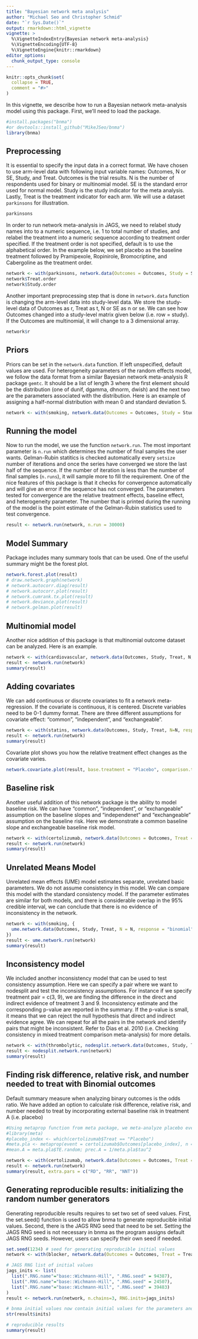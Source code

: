 ```yaml
---
title: "Bayesian network meta analysis"
author: "Michael Seo and Christopher Schmid"
date: "`r Sys.Date()`"
output: rmarkdown::html_vignette
vignette: >
  %\VignetteIndexEntry{Bayesian network meta-analysis}
  %\VignetteEncoding{UTF-8}
  %\VignetteEngine{knitr::rmarkdown}
editor_options: 
  chunk_output_type: console
---
```


```r
knitr::opts_chunk$set(
  collapse = TRUE,
  comment = "#>"
)
```

In this vignette, we describe how to run a Bayesian network meta-analysis model using this package. First, we'll need to load the package.

```r
#install.packages("bnma")
#or devtools::install_github("MikeJSeo/bnma")
library(bnma)
```

## Preprocessing

It is essential to specify the input data in a correct format. We have chosen to use arm-level data with following input variable names: Outcomes, N or SE, Study, and Treat. Outcomes is the trial results. N is the number of respondents used for binary or multinomial model. SE is the standard error used for normal model. Study is the study indicator for the meta analysis. Lastly, Treat is the treatment indicator for each arm. We will use a dataset `parkinsons` for illustration.

```r
parkinsons
```

In order to run network meta-analysis in JAGS, we need to relabel study names into to a numeric sequence, i.e. 1 to total number of studies, and relabel the treatment into a numeric sequence according to treatment order specified. If the treatment order is not specified, default is to use the alphabetical order. In the example below, we set placebo as the baseline treatment followed by Pramipexole, Ropinirole, Bromocriptine, and Cabergoline as the treatment order.

```r
network <- with(parkinsons, network.data(Outcomes = Outcomes, Study = Study, Treat = Treat, SE = SE, response = "normal", Treat.order = Treat.order))
network$Treat.order 
network$Study.order
```

Another important preprocessing step that is done in `network.data` function is changing the arm-level data into study-level data. We store the study-level data of Outcomes as r, Treat as t, N or SE as n or se. We can see how Outcomes changed into a study-level matrix given below (i.e. row = study). If the Outcomes are multinomial, it will change to a 3 dimensional array.

```r
network$r
```

## Priors

Priors can be set in the `network.data` function. If left unspecified, default values are used. For heterogeneity parameters of the random effects model, we follow the data format from a similar Bayesian network meta-analysis R package `gemtc`. It should be a list of length 3 where the first element should be the distribution (one of dunif, dgamma, dhnorm, dwish) and the next two are the parameters associated with the distribution. Here is an example of assigning a half-normal distribution with mean 0 and standard deviation 5. 

```r
network <- with(smoking, network.data(Outcomes = Outcomes, Study = Study, Treat = Treat, N = N, response = "binomial", mean.d = 0.1, hy.prior = list("dhnorm", 0, 5)))
```

## Running the model

Now to run the model, we use the function `network.run`. The most important parameter is `n.run` which determines the number of final samples the user wants. Gelman-Rubin statitics is checked automatically every `setsize` number of iterations and once the series have converged we store the last half of the sequence. If the number of iteration is less than the number of final samples (`n.runs`), it will sample more to fill the requirement. One of the nice features of this package is that it checks for convergence automatically and will give an error if the sequence has not converged. The parameters tested for convergence are the relative treatment effects, baseline effect, and heterogeneity parameter. The number that is printed during the running of the model is the point estimate of the Gelman-Rubin statistics used to test convergence.

```r
result <- network.run(network, n.run = 30000)
```

## Model Summary

Package includes many summary tools that can be used. One of the useful summary might be the forest plot.

```r
network.forest.plot(result)
# draw.network.graph(network)
# network.autocorr.diag(result)
# network.autocorr.plot(result)
# network.cumrank.tx.plot(result)
# network.deviance.plot(result)
# network.gelman.plot(result)
```

## Multinomial model

Another nice addition of this package is that multinomial outcome dataset can be analyzed. Here is an example.

```r
network <- with(cardiovascular, network.data(Outcomes, Study, Treat, N, response = "multinomial"))
result <- network.run(network)
summary(result)
```

## Adding covariates

We can add continuous or discrete covariates to fit a network meta-regression. If the covariate is continuous, it is centered. Discrete variables need to be 0-1 dummy format. There are three different assumptions for covariate effect: "common", "independent", and "exchangeable". 


```r
network <- with(statins, network.data(Outcomes, Study, Treat, N=N, response = "binomial", Treat.order = c("Placebo", "Statin"), covariate = covariate, covariate.type = "discrete", covariate.model = "common"))
result <- network.run(network)
summary(result)
```

Covariate plot shows you how the relative treatment effect changes as the covariate varies.

```r
network.covariate.plot(result, base.treatment = "Placebo", comparison.treatment = "Statin")
```

## Baseline risk

Another useful addition of this network package is the ability to model baseline risk. We can have "common", "independent", or "exchangeable" assumption on the baseline slopes and "independenet" and "exchangeable" assumption on the baseline risk. Here we demonstrate a common baseline slope and exchangeable baseline risk model.

```r
network <- with(certolizumab, network.data(Outcomes = Outcomes, Treat = Treat, Study = Study, N = N, response = "binomial", Treat.order = Treat.order, baseline = "common", baseline.risk = "exchangeable"))
result <- network.run(network)
summary(result)
```

## Unrelated Means Model

Unrelated mean effects (UME) model estimates separate, unrelated basic parameters. We do not assume consistency in this model. We can compare this model with the standard consistency model. If the parameter estimates are similar for both models, and there is considerable overlap in the 95% credible interval, we can conclude that there is no evidence of inconsistency in the network.

```r
network <- with(smoking, {
  ume.network.data(Outcomes, Study, Treat, N = N, response = "binomial", type = "random")
})
result <- ume.network.run(network)
summary(result)
```

## Inconsistency model

We included another inconsistency model that can be used to test consistency assumption. Here we can specify a pair where we want to nodesplit and test the inconsistency assumptions. For instance if we specify treatment pair = c(3, 9), we are finding the difference in the direct and indirect evidence of treatment 3 and 9. Inconsistency estimate and the corresponding p-value are reported in the summary. If the p-value is small, it means that we can reject the null hypothesis that direct and indirect evidence agree. We can repeat for all the pairs in the network and identify pairs that might be inconsistent. Refer to Dias et al. 2010 (i.e. Checking consistency in mixed treatment comparison meta-analysis) for more details.

```r
network <- with(thrombolytic, nodesplit.network.data(Outcomes, Study, Treat, N, response = "binomial", pair = c(3,9), type = "fixed"))
result <- nodesplit.network.run(network)
summary(result)
```


## Finding risk difference, relative risk, and number needed to treat with Binomial outcomes

Default summary measure when analyzing binary outcomes is the odds ratio. We have added an option to calculate risk difference, relative risk, and number needed to treat by incorporating external baseline risk in treatment A (i.e. placebo)

```r
#Using metaprop function from meta package, we meta-analyze placebo event proportion.
#library(meta)
#placebo_index <- which(certolizumab$Treat == "Placebo")
#meta.pla <- metaprop(event = certolizumab$Outcomes[placebo_index], n = certolizumab$N[placebo_index], method = "GLMM", sm = "PLOGIT")
#mean.A = meta.pla$TE.random; prec.A = 1/meta.pla$tau^2

network <- with(certolizumab, network.data(Outcomes = Outcomes, Treat = Treat, Study = Study, N = N, response = "binomial", mean.A = -2.27, prec.A = 2.53))
result <- network.run(network)
summary(result, extra.pars = c("RD", "RR", "NNT"))
```

## Generating reproducible results: initializing the random number generators

Generating reproducible results requires to set two set of seed values. First, the set.seed() function is used to allow bnma to generate reproducible initial values. Second, there is the JAGS RNG seed that need to be set. Setting the JAGS RNG seed is not necessary in bnma as the program assigns default JAGS RNG seeds. However, users can specify their own seed if needed.

```r
set.seed(1234) # seed for generating reproducible initial values
network <- with(blocker, network.data(Outcomes = Outcomes, Treat = Treat, Study = Study, N = N, response = "binomial"))

# JAGS RNG list of initial values
jags_inits <- list(
  list(".RNG.name"="base::Wichmann-Hill", ".RNG.seed" = 94387),
  list(".RNG.name"="base::Wichmann-Hill", ".RNG.seed" = 24507),
  list(".RNG.name"="base::Wichmann-Hill", ".RNG.seed" = 39483)
)
result <- network.run(network, n.chains=3, RNG.inits=jags_inits)

# bnma initial values now contain initial values for the parameters and the JAGS RNG initial values
str(result$inits)

# reproducible results
summary(result)
```

